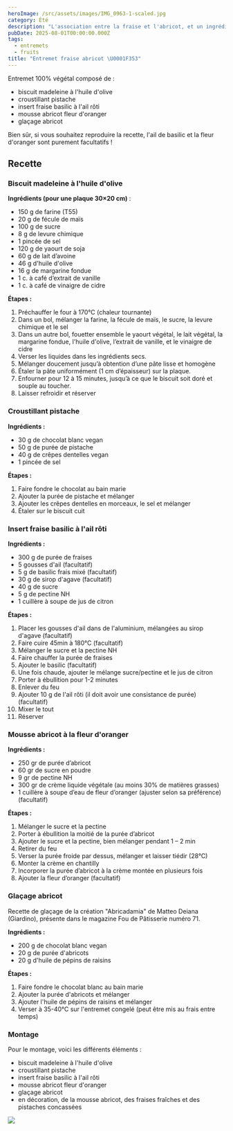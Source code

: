 ```yaml
---
heroImage: /src/assets/images/IMG_0963-1-scaled.jpg
category: Été
description: "L'association entre la fraise et l'abricot, et un ingrédient surprise !"
pubDate: 2025-08-01T00:00:00.000Z
tags:
  - entremets
  - fruits
title: "Entremet fraise abricot \U0001F353"
---
```


Entremet 100% végétal composé de :

- biscuit madeleine à l'huile d'olive
- croustillant pistache
- insert fraise basilic à l'ail rôti
- mousse abricot fleur d'oranger
- glaçage abricot

Bien sûr, si vous souhaitez reproduire la recette, l'ail de basilic et la fleur d'oranger sont purement facultatifs !

## Recette

### Biscuit madeleine à l'huile d'olive

**Ingrédients (pour une plaque 30×20 cm)** :

- 150 g de farine (T55)
- 20 g de fécule de maïs
- 100 g de sucre
- 8 g de levure chimique
- 1 pincée de sel
- 120 g de yaourt de soja
- 60 g de lait d’avoine
- 46 g d'huile d'olive
- 16 g de margarine fondue
- 1 c. à café d’extrait de vanille
- 1 c. à café de vinaigre de cidre

**Étapes :**

1. Préchauffer le four à 170°C (chaleur tournante)
2. Dans un bol, mélanger la farine, la fécule de maïs, le sucre, la levure chimique et le sel
3. Dans un autre bol, fouetter ensemble le yaourt végétal, le lait végétal, la margarine fondue, l'huile d'olive, l’extrait de vanille, et le vinaigre de cidre
4. Verser les liquides dans les ingrédients secs.
5. Mélanger doucement jusqu’à obtention d’une pâte lisse et homogène
6. Étaler la pâte uniformément (1 cm d’épaisseur) sur la plaque.
7. Enfourner pour 12 à 15 minutes, jusqu’à ce que le biscuit soit doré et souple au toucher.
8. Laisser refroidir et réserver

### Croustillant pistache

**Ingrédients :**

- 30 g de chocolat blanc vegan
- 50 g de purée de pistache
- 40 g de crêpes dentelles vegan
- 1 pincée de sel

**Étapes :**

1. Faire fondre le chocolat au bain marie
2. Ajouter la purée de pistache et mélanger
3. Ajouter les crêpes dentelles en morceaux, le sel et mélanger
4. Étaler sur le biscuit cuit

### Insert fraise basilic à l'ail rôti

**Ingrédients :**

- 300 g de purée de fraises
- 5 gousses d'ail (facultatif)
- 5 g de basilic frais mixé (facultatif)
- 30 g de sirop d'agave (facultatif)
- 40 g de sucre
- 5 g de pectine NH
- 1 cuillère à soupe de jus de citron

**Étapes :**

1. Placer les gousses d'ail dans de l'aluminium, mélangées au sirop d'agave (facultatif)
2. Faire cuire 45min à 180°C (facultatif)
3. Mélanger le sucre et la pectine NH
4. Faire chauffer la purée de fraises
5. Ajouter le basilic (facultatif)
6. Une fois chaude, ajouter le mélange sucre/pectine et le jus de citron
7. Porter à ébullition pour 1-2 minutes
8. Enlever du feu
9. Ajouter 10 g de l'ail rôti (il doit avoir une consistance de purée) (facultatif)
10. Mixer le tout
11. Réserver

### Mousse abricot à la fleur d'oranger

**Ingrédients :**

- 250 gr de purée d’abricot
- 60 gr de sucre en poudre
- 9 gr de pectine NH
- 300 gr de crème liquide végétale (au moins 30% de matières grasses)
- 1 cuillère à soupe d’eau de fleur d’oranger (ajuster selon sa préférence) (facultatif)

**Étapes :**

1. Mélanger le sucre et la pectine
2. Porter à ébullition la moitié de la purée d’abricot
3. Ajouter le sucre et la pectine, bien mélanger pendant 1 – 2 min
4. Retirer du feu
5. Verser la purée froide par dessus, mélanger et laisser tiédir (28°C)
6. Monter la crème en chantilly
7. Incorporer la purée d’abricot à la crème montée en plusieurs fois
8. Ajouter la fleur d’oranger (facultatif)

### Glaçage abricot

Recette de glaçage de la création "Abricadamia" de Matteo Deiana (Giardino), présente dans le magazine Fou de Pâtisserie numéro 71.

**Ingrédients :**

- 200 g de chocolat blanc vegan
- 20 g de purée d'abricots
- 20 g d'huile de pépins de raisins

**Étapes :**

1. Faire fondre le chocolat blanc au bain marie
2. Ajouter la purée d'abricots et mélanger
3. Ajouter l'huile de pépins de raisins et mélanger
4. Verser à 35-40°C sur l'entremet congelé (peut être mis au frais entre temps)

### Montage

Pour le montage, voici les différents éléments :

- biscuit madeleine à l'huile d'olive
- croustillant pistache
- insert fraise basilic à l'ail rôti
- mousse abricot fleur d'oranger
- glaçage abricot
- en décoration, de la mousse abricot, des fraises fraîches et des pistaches concassées

![](/src/assets/images/Publications18-edited.png)
